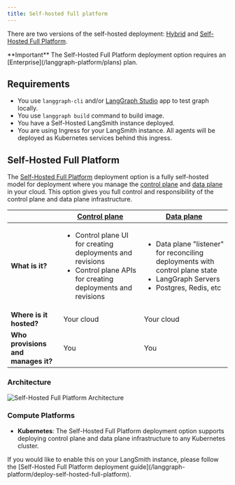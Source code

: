 ```yaml
---
title: Self-hosted full platform
---
```

There are two versions of the self-hosted deployment: [Hybrid](/langgraph-platform/deployment-options#hybrid) and [Self-Hosted Full Platform](/langgraph-platform/deployment-options#self-hosted-full-platform).

<Info>
  **Important**
  The Self-Hosted Full Platform deployment option requires an [Enterprise](/langgraph-platform/plans) plan.
</Info>

## Requirements

* You use `langgraph-cli` and/or [LangGraph Studio](/langgraph-platform/langgraph-studio) app to test graph locally.
* You use `langgraph build` command to build image.
* You have a Self-Hosted LangSmith instance deployed.
* You are using Ingress for your LangSmith instance. All agents will be deployed as Kubernetes services behind this ingress.

## Self-Hosted Full Platform

The [Self-Hosted Full Platform](/langgraph-platform/deploy-self-hosted-full-platform) deployment option is a fully self-hosted model for deployment where you manage the [control plane](/langgraph-platform/control-plane) and [data plane](/langgraph-platform/data-plane) in your cloud. This option gives you full control and responsibility of the control plane and data plane infrastructure.

|                   | [Control plane](/langgraph-platform/control-plane) | [Data plane](/langgraph-platform/data-plane) |
|-------------------|-------------------|------------|
| **What is it?** | <ul><li>Control plane UI for creating deployments and revisions</li><li>Control plane APIs for creating deployments and revisions</li></ul> | <ul><li>Data plane "listener" for reconciling deployments with control plane state</li><li>LangGraph Servers</li><li>Postgres, Redis, etc</li></ul> |
| **Where is it hosted?** | Your cloud | Your cloud |
| **Who provisions and manages it?** | You | You |

### Architecture

![Self-Hosted Full Platform Architecture](/langgraph-platform/images/self-hosted-full-platform-architecture.png)

### Compute Platforms

* **Kubernetes**: The Self-Hosted Full Platform deployment option supports deploying control plane and data plane infrastructure to any Kubernetes cluster.

<Tip>
  If you would like to enable this on your LangSmith instance, please follow the [Self-Hosted Full Platform deployment guide](/langgraph-platform/deploy-self-hosted-full-platform).
</Tip>
